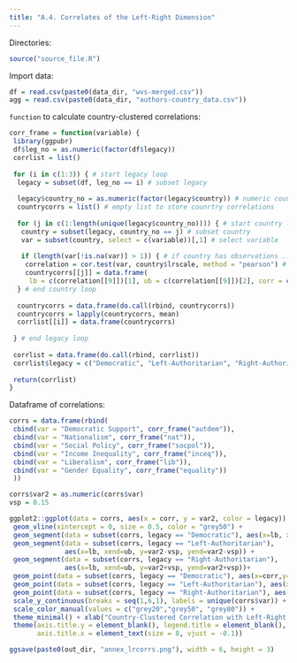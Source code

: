 ```yaml
---
title: "A.4. Correlates of the Left-Right Dimension"
---
```


Directories:
```r
source("source_file.R")
```

Import data:
```r
df = read.csv(paste0(data_dir, "wvs-merged.csv"))
agg = read.csv(paste0(data_dir, "authors-country_data.csv"))
```

`function` to calculate country-clustered correlations:
```r
corr_frame = function(variable) {
 library(ggpubr)
 df$leg_no = as.numeric(factor(df$legacy))
 corrlist = list()
 
 for (i in c(1:3)) { # start legacy loop
  legacy = subset(df, leg_no == i) # subset legacy
  
  legacy$country_no = as.numeric(factor(legacy$country)) # numeric country vector for loop
  countrycorrs = list() # empty list to store counrtry correlations 
  
  for (j in c(1:length(unique(legacy$country_no)))) { # start country loop
   country = subset(legacy, country_no == j) # subset country
   var = subset(country, select = c(variable))[,1] # select variable
   
   if (length(var[!is.na(var)] > 1)) { # if country has observations ...
    correlation = cor.test(var, country$lrscale, method = "pearson") # ... calculate correlation
    countrycorrs[[j]] = data.frame(
     lb = c(correlation[[9]])[1], ub = c(correlation[[9]])[2], corr = c(correlation[[4]]))} 
  } # end country loop
  
  countrycorrs = data.frame(do.call(rbind, countrycorrs))
  countrycorrs = lapply(countrycorrs, mean)
  corrlist[[i]] = data.frame(countrycorrs)
  
 } # end legacy loop
 
 corrlist = data.frame(do.call(rbind, corrlist))
 corrlist$legacy = c("Democratic", "Left-Authoritarian", "Right-Authoritarian")
 
 return(corrlist)
}
``` 
 
Dataframe of correlations:
```r
corrs = data.frame(rbind(
 cbind(var = "Democratic Support", corr_frame("autdem")), 
 cbind(var = "Nationalism", corr_frame("nat")), 
 cbind(var = "Social Policy", corr_frame("socpol")), 
 cbind(var = "Income Inequality", corr_frame("inceq")), 
 cbind(var = "Liberalism", corr_frame("lib")), 
 cbind(var = "Gender Equality", corr_frame("equality")) 
 ))
```

```r
corrs$var2 = as.numeric(corrs$var)
vsp = 0.15

ggplot2::ggplot(data = corrs, aes(x = corr, y = var2, color = legacy)) +
 geom_vline(xintercept = 0, size = 0.5, color = "grey50") +
 geom_segment(data = subset(corrs, legacy == "Democratic"), aes(x=lb, xend=ub, y=var2, yend=var2)) + 
 geom_segment(data = subset(corrs, legacy == "Left-Authoritarian"), 
              aes(x=lb, xend=ub, y=var2-vsp, yend=var2-vsp)) +
 geom_segment(data = subset(corrs, legacy == "Right-Authoritarian"), 
              aes(x=lb, xend=ub, y=var2+vsp, yend=var2+vsp))+
 geom_point(data = subset(corrs, legacy == "Democratic"), aes(x=corr,y=var2)) +
 geom_point(data = subset(corrs, legacy == "Left-Authoritarian"), aes(x=corr,y=var2-vsp)) +
 geom_point(data = subset(corrs, legacy == "Right-Authoritarian"), aes(x=corr,y=var2+vsp)) +
 scale_y_continuous(breaks = seq(1,6,1), labels = unique(corrs$var)) + 
 scale_color_manual(values = c("grey20","grey50", "grey80")) +
 theme_minimal() + xlab("Country-Clustered Correlation with Left-Right Orientation") +
 theme(axis.title.y = element_blank(), legend.title = element_blank(), panel.grid.minor = element_blank(),
       axis.title.x = element_text(size = 8, vjust = -0.1)) 

ggsave(paste0(out_dir, "annex_lrcorrs.png"), width = 6, height = 3)
```
